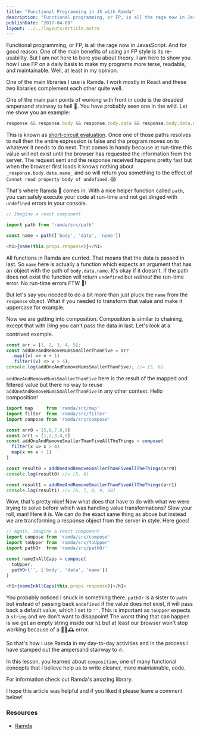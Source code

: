 ```yaml
---
title: "Functional Programming in JS with Ramda"
description: "Functional programming, or FP, is all the rage now in JavasScript. And for good reason. One of the main benefits of using an FP style is…"
publishDate: "2017-04-08"
layout: ../../layouts/Article.astro
---
```


Functional programming, or FP, is all the rage now in JavasScript. And for good reason. One of the main benefits of using an FP style is its re-usability. But I am not here to bore you about theory. I am here to show you how I use FP on a daily basis to make my programs more terse, readable, and maintainable. Well, at least in my opinion.

One of the main libraries I use is Ramda. I work mostly in React and these two libraries complement each other quite well.

One of the main pain points of working with front in code is the dreaded ampersand️ stairway to hell 👹. You have probably seen one in the wild. Let me show you an example:

```javascript
response && response.body && response.body.data && response.body.data.name;
```

This is known as [short-circuit evaluation](https://en.wikipedia.org/wiki/Short-circuit_evaluation). Once one of those paths resolves to null then the entire expression is false and the program moves on to whatever it needs to do next. That comes in handy because at run-time this value will not exist until the browser has requested the information from the server. The request sent and the response received happens pretty fast but when the browser first loads it knows nothing about `_response.body.data.name_` and so will return you something to the effect of `Cannot read property body of undefined`. 😱

That's where Ramda 🐏 comes in. With a nice helper function called `path`, you can safely execute your code at run-time and not get dinged with `undefined` errors in your console.

```javascript
// Imagine a react component

import path from 'ramda/src/path'

const name = path(['body', 'data', 'name'])

<h1>{name(this.props.response)}</h1>
```

All functions in Ramda are curried. That means that the data is passed in last. So `name` here is actually a function which expects an argument that has an object with the path of `body.data.name`. It's okay if it doesn't. If the path does not exist the function will return `undefined` but _without_ the run-time error. No run-time errors FTW 🙌!

But let's say you needed to do a bit more than just pluck the `name` from the `response` object. What if you needed to transform that value and make it uppercase for example.

Now we are getting into composition. Composition is similar to chaining, except that with ⛓*ing* you can't pass the data in last. Let's look at a contrived example.

```javascript
const arr = [1, 2, 3, 4, 5];
const addOneAndRemoveNumsSmallerThanFive = arr
  .map((v) => v + 1)
  .filter((v) => v > 4);
console.log(addOneAndRemoveNumsSmallerThanFive); //= [5, 6]
```

`addOneAndRemoveNumsSmallerThanFive` here is the result of the mapped and filtered value but there no way to reuse `addOneAndRemoveNumsSmallerThanFive` in any other context. Hello composition!

```javascript
import map     from 'ramda/src/map'
import filter  from 'ramda/src/filter'
import compose from 'ramda/src/compose'

const arr0 = [5,6,7,8,9]
const arr1 = [1,2,3,4,5]
const addOneAndRemoveSmallerThanFiveAllTheThings = compose(
  filter(x => x > 4)
  map(x => x + 1)
)

const result0 = addOneAndRemoveSmallerThanFiveAllTheThings(arr0)
console.log(result0) //= [5, 6]

const result1 = addOneAndRemoveSmallerThanFiveAllTheThings(arr1)
console.log(result1) //= [6, 7, 8, 9, 10]
```

Wow, that's pretty nice! Now what does that have to do with what we were trying to solve before which was handling value transformations? Slow your roll, man! Here it is. We can do the exact same thing as above but instead we are transforming a response object from the server in style. Here goes!

```javascript
// Again, imagine a react component
import compose from 'ramda/src/compose'
import toUpper from 'ramda/src/toUpper'
import pathOr  from 'ramda/src/pathOr'

const nameInAllCaps = compose(
  toUpper,
  pathOr('', ['body', 'data', 'name'])
)

<h1>{nameInAllCaps(this.props.response)}</h1>
```

You probably noticed I snuck in something there. `pathOr` is a sister to `path` but instead of passing back `undefined` if the value does not exist, it will pass back a default value, which I set to `''`. This is important as `toUpper` expects a `string` and we don't want to disappoint! The worst thing that can happen is we get an empty string inside our `h1` but at least our browser won't stop working because of a 🏃🏻🕰 error.

So that's how I use Ramda in my day-to-day activities and in the process I have stamped out the ampersand stairway to 🔥.

In this lesson, you learned about `composition`, one of many functional concepts that I believe help us to write cleaner, more maintainable, code.

For information check out Ramda's amazing library.

I hope this article was helpful and if you liked it please leave a comment below!

### Resources

- [Ramda](http://ramdajs.com/)
